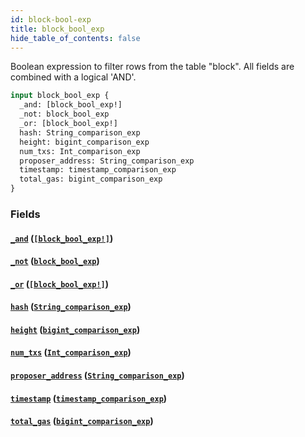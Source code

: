 ```yaml
---
id: block-bool-exp
title: block_bool_exp
hide_table_of_contents: false
---
```


Boolean expression to filter rows from the table "block". All fields are combined with a logical 'AND'.

```graphql
input block_bool_exp {
  _and: [block_bool_exp!]
  _not: block_bool_exp
  _or: [block_bool_exp!]
  hash: String_comparison_exp
  height: bigint_comparison_exp
  num_txs: Int_comparison_exp
  proposer_address: String_comparison_exp
  timestamp: timestamp_comparison_exp
  total_gas: bigint_comparison_exp
}
```

### Fields

#### [`_and`](#) ([`[block_bool_exp!]`](../inputs/block-bool-exp))

#### [`_not`](#) ([`block_bool_exp`](../inputs/block-bool-exp))

#### [`_or`](#) ([`[block_bool_exp!]`](../inputs/block-bool-exp))

#### [`hash`](#) ([`String_comparison_exp`](../inputs/string-comparison-exp))

#### [`height`](#) ([`bigint_comparison_exp`](../inputs/bigint-comparison-exp))

#### [`num_txs`](#) ([`Int_comparison_exp`](../inputs/int-comparison-exp))

#### [`proposer_address`](#) ([`String_comparison_exp`](../inputs/string-comparison-exp))

#### [`timestamp`](#) ([`timestamp_comparison_exp`](../inputs/timestamp-comparison-exp))

#### [`total_gas`](#) ([`bigint_comparison_exp`](../inputs/bigint-comparison-exp))
